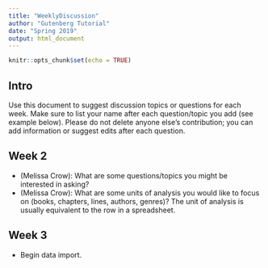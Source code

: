 ```yaml
---
title: "WeeklyDiscussion"
author: "Gutenberg Tutorial"
date: "Spring 2019"
output: html_document
---
```


```r
knitr::opts_chunk$set(echo = TRUE)
```

## Intro

Use this document to suggest discussion topics or questions for each week. Make sure to list your name after each question/topic you add (see example below). Please do not delete anyone else's contribution; you can add information or suggest edits after each question.

## Week 2 

+ (Melissa Crow): What are some questions/topics you might be interested in asking?
+ (Melissa Crow): What are some units of analysis you would like to focus on (books, chapters, lines, authors, genres)? The unit of analysis is usually equivalent to the row in a spreadsheet.



## Week 3 

+ Begin data import.
